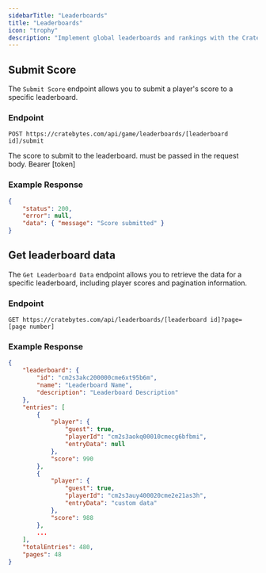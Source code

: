 ```yaml
---
sidebarTitle: "Leaderboards"
title: "Leaderboards"
icon: "trophy"
description: "Implement global leaderboards and rankings with the CrateBytes API to boost player competitiveness and engagement."
---
```


## Submit Score

The `Submit Score` endpoint allows you to submit a player's score to a specific leaderboard.

### Endpoint

```http
POST https://cratebytes.com/api/game/leaderboards/[leaderboard id]/submit
```

<ParamField body="score (body)" type="string" required>
    The score to submit to the leaderboard. must be passed in the request body.
</ParamField>

<ParamField header="authorization (header)" type="string" required>
    Bearer [token]
</ParamField>

### Example Response

```json
{
    "status": 200,
    "error": null,
    "data": { "message": "Score submitted" }
}
```

## Get leaderboard data

The `Get Leaderboard Data` endpoint allows you to retrieve the data for a specific leaderboard, including player scores and pagination information.

### Endpoint

```http
GET https://cratebytes.com/api/leaderboards/[leaderboard id]?page=[page number]
```

### Example Response

```json
{
    "leaderboard": {
        "id": "cm2s3akc200000cme6xt95b6m",
        "name": "Leaderboard Name",
        "description": "Leaderboard Description"
    },
    "entries": [
        {
            "player": {
                "guest": true,
                "playerId": "cm2s3aokq00010cmecg6bfbmi",
                "entryData": null
            },
            "score": 990
        },
        {
            "player": {
                "guest": true,
                "playerId": "cm2s3auy400020cme2e21as3h",
                "entryData": "custom data"
            },
            "score": 988
        },
        ...
    ],
    "totalEntries": 480,
    "pages": 48
}
```

